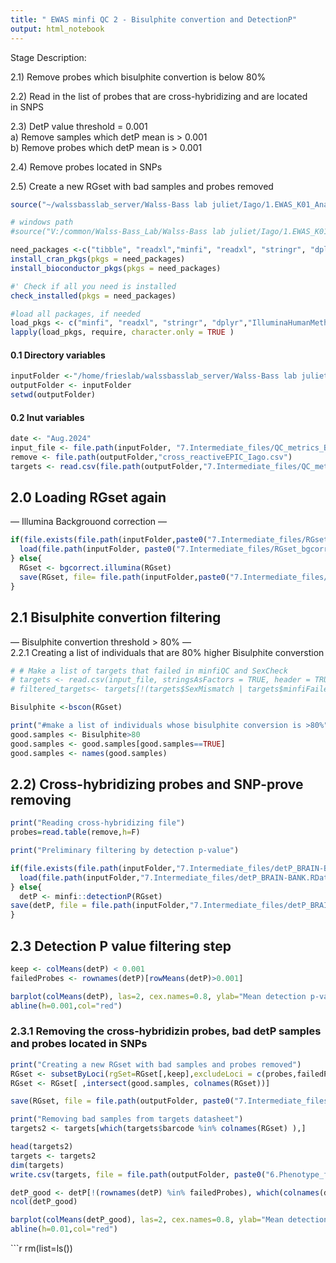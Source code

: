 ---
title: " EWAS minfi QC 2 - Bisulphite convertion and DetectionP"
output: html_notebook
---
Stage Description:  

  2.1) Remove probes which bisulphite convertion is below 80%  
  
  2.2) Read in the list of probes that are cross-hybridizing and are located  
  in SNPS  
  
  2.3) DetP value threshold = 0.001  
    a) Remove samples which detP mean is > 0.001  
    b) Remove probes which detP mean is > 0.001  
  
  2.4) Remove probes located in SNPs  
  
  2.5) Create a new RGset with bad samples and probes removed
```{r message=FALSE, warning=FALSE, include=FALSE, paged.print=FALSE}
source("~/walssbasslab_server/Walss-Bass lab juliet/Iago/1.EWAS_K01_Analysis/Aug.24-EWAS_BDvsHC_BRAINBANK/source_functions/source_functions.R")

# windows path
#source("V:/common/Walss-Bass_Lab/Walss-Bass lab juliet/Iago/1.EWAS_K01_Analysis/Aug.24-EWAS_BDvsHC_BRAINBANK/source_functions/source_functions.R")

need_packages <-c("tibble", "readxl","minfi", "readxl", "stringr", "dplyr", "IlluminaHumanMethylationEPICmanifest", "wateRmelon", "ewastools")#' install by running the function
install_cran_pkgs(pkgs = need_packages)
install_bioconductor_pkgs(pkgs = need_packages)

#' Check if all you need is installed
check_installed(pkgs = need_packages)

#load all packages, if needed
load_pkgs <- c("minfi", "readxl", "stringr", "dplyr","IlluminaHumanMethylationEPICmanifest","ewastools")
lapply(load_pkgs, require, character.only = TRUE )
```


#### 0.1 Directory variables
```{r}
inputFolder <-"/home/frieslab/walssbasslab_server/Walss-Bass lab juliet/Iago/1.EWAS_K01_Analysis/Aug.24-EWAS_BDvsHC_BRAINBANK"
outputFolder <- inputFolder
setwd(outputFolder)
```


#### 0.2 Inut variables 
```{r}
date <- "Aug.2024"
input_file <- file.path(inputFolder, "7.Intermediate_files/QC_metrics_BRAIN-BANK.csv")
remove <- file.path(outputFolder,"cross_reactiveEPIC_Iago.csv")
targets <- read.csv(file.path(outputFolder,"7.Intermediate_files/QC_metrics_BRAIN-BANK.csv"))
```

## 2.0 Loading RGset again  
--- Illumina Backgrouond correction ---  

```{r}
if(file.exists(file.path(inputFolder,paste0("7.Intermediate_files/RGset_bgcorr_BRAIN-BANK_",date,".RData")))) {
  load(file.path(inputFolder, paste0("7.Intermediate_files/RGset_bgcorr_BRAIN-BANK_",date,".RData"))) 
} else{
  RGset <- bgcorrect.illumina(RGset)  
  save(RGset, file= file.path(inputFolder,paste0("7.Intermediate_files/RGset_bgcorr_BRAIN-BANK_",date,".RData"))) 
}
```


## 2.1 Bisulphite convertion filtering  
--- Bisulphite convertion threshold > 80% ---  
  2.2.1 Creating a list of individuals that are 80% higher Bisulphite converstion 

```{r}
# # Make a list of targets that failed in minfiQC and SexCheck
# targets <- read.csv(input_file, stringsAsFactors = TRUE, header = TRUE)
# filtered_targets<- targets[!(targets$SexMismatch | targets$minfiFailed), ]
```

```{r}

Bisulphite <-bscon(RGset)

print("#make a list of individuals whose bisulphite conversion is >80%")
good.samples <- Bisulphite>80
good.samples <- good.samples[good.samples==TRUE] 
good.samples <- names(good.samples)  

```


## 2.2) Cross-hybridizing probes and SNP-prove removing  
```{r}
print("Reading cross-hybridizing file")
probes=read.table(remove,h=F)

print("Preliminary filtering by detection p-value")

if(file.exists(file.path(inputFolder,"7.Intermediate_files/detP_BRAIN-BANK.RData"))){
  load(file.path(inputFolder,"7.Intermediate_files/detP_BRAIN-BANK.RData"))
} else{
  detP <- minfi::detectionP(RGset)
save(detP, file = file.path(inputFolder,"7.Intermediate_files/detP_BRAIN-BANK.RData"))
}

```

## 2.3 Detection P value filtering step
```{r}
keep <- colMeans(detP) < 0.001 
failedProbes <- rownames(detP)[rowMeans(detP)>0.001] 
```
```{r}
barplot(colMeans(detP), las=2, cex.names=0.8, ylab="Mean detection p-values")
abline(h=0.001,col="red")
```


### 2.3.1 Removing the cross-hybridizin probes, bad detP samples and probes located in SNPs
```{r}
print("Creating a new RGset with bad samples and probes removed")
RGset <- subsetByLoci(rgSet=RGset[,keep],excludeLoci = c(probes,failedProbes), keepSnps = FALSE)
RGset <- RGset[ ,intersect(good.samples, colnames(RGset))]

save(RGset, file = file.path(outputFolder, paste0("7.Intermediate_files/RGset_goodsamples_no-SNPs_BRAIN-BANK_",date,".RData")))
```

```{r}

print("Removing bad samples from targets datasheet")
targets2 <- targets[which(targets$barcode %in% colnames(RGset) ),]

head(targets2)
targets <- targets2
dim(targets)
write.csv(targets, file = file.path(outputFolder, paste0("6.Phenotype_files/K01_annotation_QCmetrics_removal",date,".csv")))
```

```{r}

detP_good <- detP[!(rownames(detP) %in% failedProbes), which(colnames(detP) %in% names( keep[which(keep ==TRUE)] ) ) ]
ncol(detP_good)
```
```{r}
barplot(colMeans(detP_good), las=2, cex.names=0.8, ylab="Mean detection p-values")
abline(h=0.01,col="red")
```

```{r}
rm(list=ls())